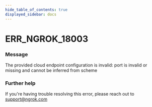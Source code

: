 ```yaml
---
hide_table_of_contents: true
displayed_sidebar: docs
---
```



# ERR_NGROK_18003

### Message

The provided cloud endpoint configuration is invalid: port is invalid or missing and cannot be inferred from scheme

<ErrorDetails error="err_ngrok_18003" />

### Further help

If you're having trouble resolving this error, please reach out to [support@ngrok.com](mailto:support@ngrok.com?subject=Help%20with%20ERR_NGROK_18003)

